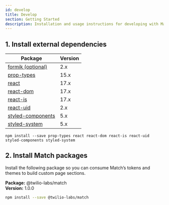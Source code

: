 ```yaml
---
id: develop
title: Develop
section: Getting Started
description: Installation and usage instructions for developing with Match.
---
```


## 1. Install external dependencies

| Package                                                 | Version |
| ------------------------------------------------------- | ------- |
| [formik (optional)](https://formik.org)                 | 2.x     |
| [prop-types](https://github.com/facebook/prop-types)    | 15.x    |
| [react](https://reactjs.org/)                           | 17.x    |
| [react-dom](https://reactjs.org/docs/react-dom.html)    | 17.x    |
| [react-is](https://www.npmjs.com/package/react-is)      | 17.x    |
| [react-uid](https://www.npmjs.com/package/react-is)     | 2.x     |
| [styled-components](https://www.styled-components.com/) | 5.x     |
| [styled-system](https://styled-system.com/)             | 5.x     |

```shell
npm install --save prop-types react react-dom react-is react-uid styled-components styled-system
```

## 2. Install Match packages

Install the following package so you can consume Match’s tokens and themes to build custom page sections.

**Package:** @twilio-labs/match<br />
**Version:** 1.0.0

```bash
npm install --save @twilio-labs/match
```
